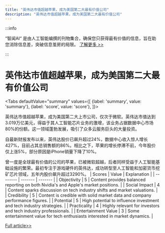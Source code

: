 ```yaml
---
title: "英伟达市值超越苹果，成为美国第二大最有价值公司"
description: "英伟达市值超越苹果，成为美国第二大最有价值公司"
---
```



:::info

“智闻AI“ 是由人工智能编撰的刊物集合，确保您只获得最有价值的信息，旨在助您消除信息差，突破信息茧房的局限。  [了解更多 >>](/)

:::

# 英伟达市值超越苹果，成为美国第二大最有价值公司


<Tabs
	defaultValue="summary"
	values={[
	{label: 'summary', value: 'summary'},
	{label: 'score', value: 'score'},
]}>
<TabItem value="summary">


英伟达市值超越苹果，成为美国第二大上市公司，仅次于微软。英伟达市值达到3.019万亿美元，得益于其人工智能芯片业务的激增，该业务占据数据中心市场80%的份额。这一领域蓬勃发展，吸引了众多云服务巨头的大量投资。

自最新财报发布以来，英伟达股价已飙升超过24%，数据中心收入惊人增长427%，目前占其总销售额的86%。相比之下，苹果的增长停滞不前，今年股价仅上涨5%，部分原因是iPhone销量下降了10%。

曾一度是全球最有价值的公司的苹果，已被微软超越，后者同样受益于人工智能基础设施的繁荣。最初专注于游戏硬件的英伟达，成功转型至人工智能和加密货币挖矿芯片领域，五年内股价飙升超过3290%。
</TabItem>
<TabItem value="score">
	| Scores     | Value   | Explanation |
	| -------- | ------- | ------- |
	| Objectivity  | 5    | Content provides balanced reporting on both Nvidia's and Apple's market positions.    |
	| Social Impact | 4     | Content sparks discussion on tech industry shifts and market valuations.    |
	| Credibility    | 5    | Content is credible with solid market data and company performance figures.    |
	| Potential    | 5    | High potential to influence investment and tech industry strategies.    |
	| Practicality    | 4    | Highly relevant for investors and tech industry professionals.    |
	| Entertainment Value    | 3    | Some entertainment value for tech enthusiasts interested in market dynamics.    |
</TabItem>
</Tabs>

[Full article>>](https://www.cnbc.com/2024/06/05/nvidia-passes-apple-in-market-cap.html)
